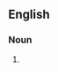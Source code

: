 {{also|punchouts|punch-outs}}

==English==

===Noun===
{{head|en|noun form}}

# {{plural of|punch out|lang=en}}